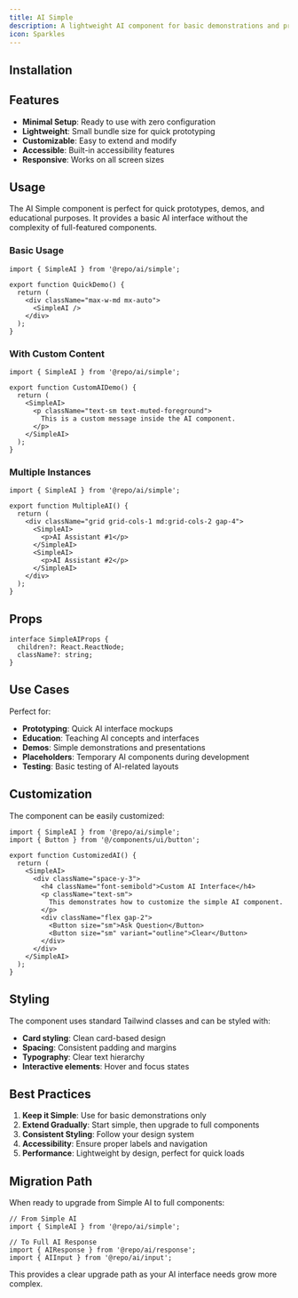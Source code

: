```yaml
---
title: AI Simple
description: A lightweight AI component for basic demonstrations and prototyping with minimal setup required.
icon: Sparkles
---
```


<Preview path="ai-simple" />

## Installation

<Installer packageName="ai-simple" />

## Features

- **Minimal Setup**: Ready to use with zero configuration
- **Lightweight**: Small bundle size for quick prototyping
- **Customizable**: Easy to extend and modify
- **Accessible**: Built-in accessibility features
- **Responsive**: Works on all screen sizes

## Usage

The AI Simple component is perfect for quick prototypes, demos, and educational purposes. It provides a basic AI interface without the complexity of full-featured components.

### Basic Usage

```tsx
import { SimpleAI } from '@repo/ai/simple';

export function QuickDemo() {
  return (
    <div className="max-w-md mx-auto">
      <SimpleAI />
    </div>
  );
}
```

### With Custom Content

```tsx
import { SimpleAI } from '@repo/ai/simple';

export function CustomAIDemo() {
  return (
    <SimpleAI>
      <p className="text-sm text-muted-foreground">
        This is a custom message inside the AI component.
      </p>
    </SimpleAI>
  );
}
```

### Multiple Instances

```tsx
import { SimpleAI } from '@repo/ai/simple';

export function MultipleAI() {
  return (
    <div className="grid grid-cols-1 md:grid-cols-2 gap-4">
      <SimpleAI>
        <p>AI Assistant #1</p>
      </SimpleAI>
      <SimpleAI>
        <p>AI Assistant #2</p>
      </SimpleAI>
    </div>
  );
}
```

## Props

```tsx
interface SimpleAIProps {
  children?: React.ReactNode;
  className?: string;
}
```

## Use Cases

Perfect for:

- **Prototyping**: Quick AI interface mockups
- **Education**: Teaching AI concepts and interfaces
- **Demos**: Simple demonstrations and presentations
- **Placeholders**: Temporary AI components during development
- **Testing**: Basic testing of AI-related layouts

## Customization

The component can be easily customized:

```tsx
import { SimpleAI } from '@repo/ai/simple';
import { Button } from '@/components/ui/button';

export function CustomizedAI() {
  return (
    <SimpleAI>
      <div className="space-y-3">
        <h4 className="font-semibold">Custom AI Interface</h4>
        <p className="text-sm">
          This demonstrates how to customize the simple AI component.
        </p>
        <div className="flex gap-2">
          <Button size="sm">Ask Question</Button>
          <Button size="sm" variant="outline">Clear</Button>
        </div>
      </div>
    </SimpleAI>
  );
}
```

## Styling

The component uses standard Tailwind classes and can be styled with:

- **Card styling**: Clean card-based design
- **Spacing**: Consistent padding and margins
- **Typography**: Clear text hierarchy
- **Interactive elements**: Hover and focus states

## Best Practices

1. **Keep it Simple**: Use for basic demonstrations only
2. **Extend Gradually**: Start simple, then upgrade to full components
3. **Consistent Styling**: Follow your design system
4. **Accessibility**: Ensure proper labels and navigation
5. **Performance**: Lightweight by design, perfect for quick loads

## Migration Path

When ready to upgrade from Simple AI to full components:

```tsx
// From Simple AI
import { SimpleAI } from '@repo/ai/simple';

// To Full AI Response
import { AIResponse } from '@repo/ai/response';
import { AIInput } from '@repo/ai/input';
```

This provides a clear upgrade path as your AI interface needs grow more complex.

